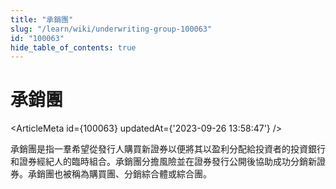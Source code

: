 ```yaml
---
title: "承銷團"
slug: "/learn/wiki/underwriting-group-100063"
id: "100063"
hide_table_of_contents: true
---
```



# 承銷團

<ArticleMeta id={100063} updatedAt={'2023-09-26 13:58:47'} />
<div className='border-solid border-b border-t-0 my-4 border-[var(--ifm-color-gray-300)]' />

承銷團是指一羣希望從發行人購買新證券以便將其以盈利分配給投資者的投資銀行和證券經紀人的臨時組合。承銷團分擔風險並在證券發行公開後協助成功分銷新證券。承銷團也被稱為購買團、分銷綜合體或綜合團。
